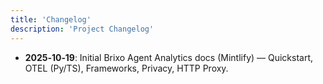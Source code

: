 ```yaml
---
title: 'Changelog'
description: 'Project Changelog'
---
```


- **2025‑10‑19**: Initial Brixo Agent Analytics docs (Mintlify) — Quickstart, OTEL (Py/TS), Frameworks, Privacy, HTTP Proxy.
